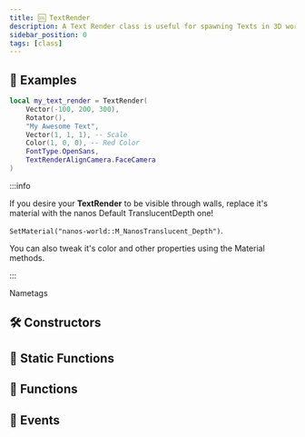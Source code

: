 ```yaml
---
title: 🆒 TextRender
description: A Text Render class is useful for spawning Texts in 3D world, you can even attach it to other entities
sidebar_position: 0
tags: [class]
---
```


<HeaderDeclaration type="Class" name="TextRender" image="/img/docs/text-render.webp" />


## 🎒 Examples

```lua
local my_text_render = TextRender(
    Vector(-100, 200, 300),
    Rotator(),
    "My Awesome Text",
    Vector(1, 1, 1), -- Scale
    Color(1, 0, 0), -- Red Color
    FontType.OpenSans,
    TextRenderAlignCamera.FaceCamera
)
```

:::info

If you desire your **TextRender** to be visible through walls, replace it's material with the nanos Default TranslucentDepth one!

`SetMaterial("nanos-world::M_NanosTranslucent_Depth")`.

You can also tweak it's color and other properties using the Material methods.

:::

<ReferenceLink href="getting-started/tutorials-and-examples/name-tags">Nametags</ReferenceLink>


## 🛠 Constructors

<ConstructorDeclaration type="Class" name="TextRender" />


## 🗿 Static Functions

<StaticFunctionsDeclaration type="Class" name="TextRender" />


## 🦠 Functions

<FunctionsDeclaration type="Class" name="TextRender" />


## 🚀 Events

<EventsDeclaration type="Class" name="TextRender" />
